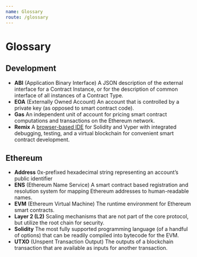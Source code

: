 ```yaml
---
name: Glossary
route: /glossary
---
```


# Glossary

## Development

- **ABI** (Application Binary Interface) A JSON description of the external interface for a Contract Instance, or for the description of common interface of all instances of a Contract Type.
- **EOA** (Externally Owned Account) An account that is controlled by a private key (as opposed to smart contract code).
- **Gas** An independent unit of account for pricing smart contract computations and transactions on the Ethereum network.
- **Remix** A [browser-based IDE](https://remix.ethereum.org) for Solidity and Vyper with integrated debugging, testing, and a virtual blockchain for convenient smart contract development.

## Ethereum

- **Address** 0x-prefixed hexadecimal string representing an account’s public identifier
- **ENS** (Ethereum Name Service) A smart contract based registration and resolution system for mapping Ethereum addresses to human-readable names.
- **EVM** (Ethereum Virtual Machine) The runtime environment for Ethereum smart contracts.
- **Layer 2 (L2)** Scaling mechanisms that are not part of the core protocol, but utilize the root chain for security.
- **Solidity** The most fully supported programming language (of a handful of options) that can be readily compiled into bytecode for the EVM.
- **UTXO** (Unspent Transaction Output) The outputs of a blockchain transaction that are available as inputs for another transaction.
